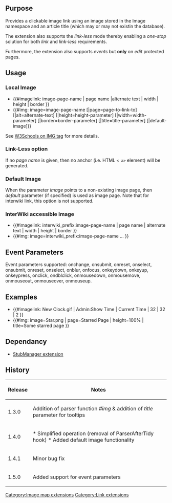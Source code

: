 {{Extension
|name        = ImageLink
|status      = stable
|type        = parser function
|author      = [[user:jldupont|Jean-Lou Dupont]]
|image       =
|version     = 1.5.0
|update      =
|mediawiki   = 1.8.2, 1.9.3, 1.10, 1.11
|download    = [http://mediawiki.googlecode.com/svn/trunk/extensions/ImageLink/ SVN]
|readme      =
|changelog   = See SVN ($Id: ImageLink.doc.wikitext 895 2008-01-14 14:51:07Z jeanlou.dupont $)
|description = 
|parameters  =
|rights      =
|example     =
}}
== Purpose==
Provides a clickable image link using an image stored in the Image namespace and an article title (which may or may not existin the database).

The extension also supports the ''link-less'' mode thereby enabling a ''one-stop'' solution for both ''link'' and ''link-less'' requirements.

Furthermore, the extension also supports ''events'' but '''only''' on ''edit'' protected pages.

== Usage ==
=== Local Image ===
* <nowiki>{{#imagelink: image-page-name | page name |alternate text | width | height | border }}</nowiki>
* <nowiki>{{#img: image=image-page-name [|page=page-to-link-to] [|alt=alternate-text] [|height=height-parameter] [|width=width-parameter] [|border=border-parameter] [|title=title-parameter] [|default-image]}}</nowiki>

See [http://www.w3schools.com/tags/tag_img.asp W3Schools on IMG tag] for more details.

=== Link-Less option ===
If no ''page name'' is given, then no anchor (i.e. HTML <code>< a></code> element) will be generated.

=== Default Image ===
When the parameter ''image'' points to a non-existing image page, then ''default'' parameter (if specified) is used as image page. Note that for interwiki link, this option is not supported.

=== InterWiki accessible Image ===
* <nowiki>{{#imagelink: interwiki_prefix:image-page-name | page name | alternate text | width | height | border }}</nowiki>
* <nowiki>{{#img: image=interwiki_prefix:image-page-name ... }}</nowiki>

== Event Parameters ==
Event parameters supported: onchange, onsubmit, onreset, onselect, onsubmit, onreset, onselect, onblur, onfocus, onkeydown, onkeyup, onkeypress, onclick, ondblclick, onmousedown, onmousemove, onmouseout, onmouseover, onmouseup.

== Examples ==
* <nowiki>{{#imagelink: New Clock.gif | Admin:Show Time | Current Time | 32 | 32 | 2 }}</nowiki>
* <nowiki>{{#img: image=Star.png | page=Starred Page | height=100% | title=Some starred page }}</nowiki>

== Dependancy ==
* [[Extension:StubManager|StubManager extension]]

{{Pear|ImageLink}}

<!--requires [[Extension:VersaComment]] -->
<!--{{
[[{{FULLPAGENAMEE}}/Tests]]
}}-->

== History ==
{|border=1
! Release !! Notes
|-
| 1.3.0 || Addition of parser function ''#img'' & addition of ''title'' parameter for tooltips
|-
| 1.4.0 || * Simplified operation (removal of ParserAfterTidy hook) * Added default image functionality
|-
| 1.4.1 || Minor bug fix
|-
| 1.5.0 || Added support for event parameters
|}

[[Category:Image map extensions]]
[[Category:Link extensions]]
